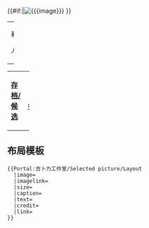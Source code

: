 {{#if:{{{image}}}|[[Image:{{{image}}}|center]] }}
{| class="noprint" width="100%" border="0" style="padding: 0; margin: 0; background-color:transparent"
|width="33%"| <center> <small>著作权人：{{{credit}}}</small> </center> 
|}
{{{text}}}
{| class="noprint" width="100%"  border="0" style="padding: 0; margin: 0; background-color:transparent"
|-
| width="33%"| <div style="text-align:left;">'''[[Portal:吉卜力工作室/Selected_picture|存档/候选]]'''</div> || 
 <div style="text-align:right;margin-right:10px;margin-bottom:4px;">
'''[[{{{link}}}|更多...]]'''
 </div >
|}<noinclude>

==布局模板==
<pre>
{{Portal:吉卜力工作室/Selected picture/Layout
  |image=
  |imagelink=
  |size=
  |caption=
  |text=
  |credit=
  |link=
}}
</pre></noinclude>